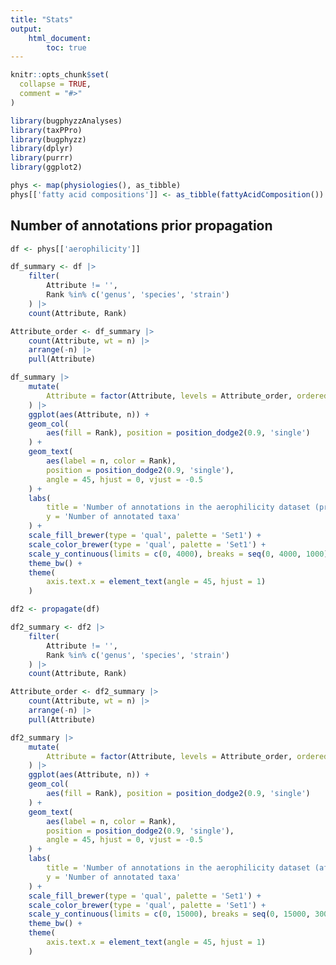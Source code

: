 ```yaml
---
title: "Stats"
output:
    html_document:
        toc: true
---
```


```r
knitr::opts_chunk$set(
  collapse = TRUE,
  comment = "#>"
)
```

```r
library(bugphyzzAnalyses)
library(taxPPro)
library(bugphyzz)
library(dplyr)
library(purrr)
library(ggplot2)
```


```r
phys <- map(physiologies(), as_tibble)
phys[['fatty acid compositions']] <- as_tibble(fattyAcidComposition())
```


## Number of annotations prior propagation


```r
df <- phys[['aerophilicity']]
```


```r
df_summary <- df |> 
    filter(
        Attribute != '',
        Rank %in% c('genus', 'species', 'strain')
    ) |> 
    count(Attribute, Rank)

Attribute_order <- df_summary |> 
    count(Attribute, wt = n) |> 
    arrange(-n) |> 
    pull(Attribute)

```

```r
df_summary |>
    mutate(
        Attribute = factor(Attribute, levels = Attribute_order, ordered = TRUE)
    ) |>  
    ggplot(aes(Attribute, n)) +
    geom_col(
        aes(fill = Rank), position = position_dodge2(0.9, 'single')
    ) + 
    geom_text(
        aes(label = n, color = Rank), 
        position = position_dodge2(0.9, 'single'), 
        angle = 45, hjust = 0, vjust = -0.5
    ) +
    labs(
        title = 'Number of annotations in the aerophilicity dataset (prior ASR)',
        y = 'Number of annotated taxa'
    ) +
    scale_fill_brewer(type = 'qual', palette = 'Set1') +
    scale_color_brewer(type = 'qual', palette = 'Set1') +
    scale_y_continuous(limits = c(0, 4000), breaks = seq(0, 4000, 1000)) +
    theme_bw() +
    theme(
        axis.text.x = element_text(angle = 45, hjust = 1)
    )
```



```r
df2 <- propagate(df)
```


```r

df2_summary <- df2 |> 
    filter(
        Attribute != '',
        Rank %in% c('genus', 'species', 'strain')
    ) |> 
    count(Attribute, Rank)

Attribute_order <- df2_summary |> 
    count(Attribute, wt = n) |> 
    arrange(-n) |> 
    pull(Attribute)

```

```r
df2_summary |>
    mutate(
        Attribute = factor(Attribute, levels = Attribute_order, ordered = TRUE)
    ) |>  
    ggplot(aes(Attribute, n)) +
    geom_col(
        aes(fill = Rank), position = position_dodge2(0.9, 'single')
    ) + 
    geom_text(
        aes(label = n, color = Rank), 
        position = position_dodge2(0.9, 'single'), 
        angle = 45, hjust = 0, vjust = -0.5
    ) +
    labs(
        title = 'Number of annotations in the aerophilicity dataset (after ASR - majority vote)',
        y = 'Number of annotated taxa'
    ) +
    scale_fill_brewer(type = 'qual', palette = 'Set1') +
    scale_color_brewer(type = 'qual', palette = 'Set1') +
    scale_y_continuous(limits = c(0, 15000), breaks = seq(0, 15000, 3000)) +
    theme_bw() +
    theme(
        axis.text.x = element_text(angle = 45, hjust = 1)
    )
```








